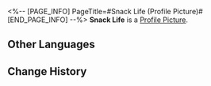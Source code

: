 <%-- [PAGE_INFO]
PageTitle=#Snack Life (Profile Picture)#
[END_PAGE_INFO] --%>
{{Item Infobox
|title       = Snack Life
|id          = 202008
|image       = Item Snack Life.png
|type        = Profile Picture
|invCategory = 
|rarity      = 4
|effect      = 
|description = Friendly snack creations.
|source1     = Avatar reward obtained from finishing the Trailblaze Continuance "[[When the Stars of Ingenuity Shine]]."
}}
{{Description|''"Meow... meow meow~ (E&mdash;Everyone... let's play together~)"<br />"Woof! Woof! (Hmph! Come play with this genius!)"''}}
'''Snack Life''' is a [[Profile Picture]].

==Other Languages==
{{Other Languages
|en   = Snack Life
|zhs  = 「点心生命」
|zht  = 「點心生命」
|ja   = 「お菓子生命体」
|ko   = 「디저트 생명체」
|es   = Vida del snack
|fr   = Vie de nourriture
|ru   = «Жизнь вкусняшек»
|th   = "ชีวิตของขนม"
|vi   = Sinh Mệnh Bánh Ngọt
|de   = Snack-Leben
|id   = "Hidup Camilan"
|pt   = Vida de Lanchinho
}}

==Change History==
{{Change History|1.6}}